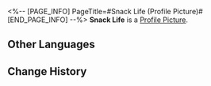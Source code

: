 <%-- [PAGE_INFO]
PageTitle=#Snack Life (Profile Picture)#
[END_PAGE_INFO] --%>
{{Item Infobox
|title       = Snack Life
|id          = 202008
|image       = Item Snack Life.png
|type        = Profile Picture
|invCategory = 
|rarity      = 4
|effect      = 
|description = Friendly snack creations.
|source1     = Avatar reward obtained from finishing the Trailblaze Continuance "[[When the Stars of Ingenuity Shine]]."
}}
{{Description|''"Meow... meow meow~ (E&mdash;Everyone... let's play together~)"<br />"Woof! Woof! (Hmph! Come play with this genius!)"''}}
'''Snack Life''' is a [[Profile Picture]].

==Other Languages==
{{Other Languages
|en   = Snack Life
|zhs  = 「点心生命」
|zht  = 「點心生命」
|ja   = 「お菓子生命体」
|ko   = 「디저트 생명체」
|es   = Vida del snack
|fr   = Vie de nourriture
|ru   = «Жизнь вкусняшек»
|th   = "ชีวิตของขนม"
|vi   = Sinh Mệnh Bánh Ngọt
|de   = Snack-Leben
|id   = "Hidup Camilan"
|pt   = Vida de Lanchinho
}}

==Change History==
{{Change History|1.6}}